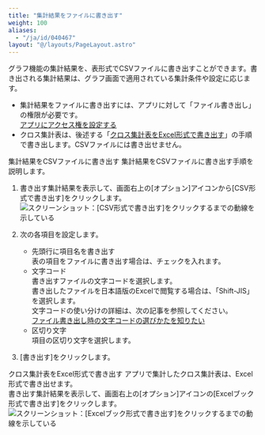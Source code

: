 ```yaml
---
title: "集計結果をファイルに書き出す"
weight: 100
aliases:
  - "/ja/id/040467"
layout: "@/layouts/PageLayout.astro"
---
```




グラフ機能の集計結果を、表形式でCSVファイルに書き出すことができます。書き出される集計結果は、グラフ画面で適用されている集計条件や設定に応じます。

<Note>

* 集計結果をファイルに書き出すには、アプリに対して「ファイル書き出し」の権限が必要です。  
  [アプリにアクセス権を設定する](/k/ja/id/040589.html)
* クロス集計表は、後述する「[クロス集計表をExcel形式で書き出す](#summarize_export_summary_20)」の手順で書き出します。CSVファイルには書き出せません。


</Note>

<Heading id="summarize_export_summary_10">集計結果をCSVファイルに書き出す</Heading>
集計結果をCSVファイルに書き出す手順を説明します。

1. 書き出す集計結果を表示して、画面右上の[オプション]アイコンから[CSV形式で書き出す]をクリックします。
   <Img src="/k/kintone/img-ja/export_summary_img01.png" alt="スクリーンショット：[CSV形式で書き出す]をクリックするまでの動線を示している" />

1. 次の各項目を設定します。
    * 先頭行に項目名を書き出す  
      表の項目をファイルに書き出す場合は、チェックを入れます。
    * 文字コード  
      書き出すファイルの文字コードを選択します。  
      書き出したファイルを日本語版のExcelで閲覧する場合は、「Shift-JIS」を選択します。  
      文字コードの使い分けの詳細は、次の記事を参照してください。  
      [ファイル書き出し時の文字コードの選びかたを知りたい](/k/ja/id/040169.html)
    * 区切り文字  
      項目の区切り文字を選択します。

1. [書き出す]をクリックします。

<Heading id="summarize_export_summary_20">クロス集計表をExcel形式で書き出す</Heading>
アプリで集計したクロス集計表は、Excel形式で書き出せます。  
書き出す集計結果を表示して、画面右上の[オプション]アイコンの[Excelブック形式で書き出す]をクリックします。
<Img src="/k/kintone/img-ja/export_summary_img04_1_1.png" alt="スクリーンショット：[Excelブック形式で書き出す]をクリックするまでの動線を示している" />
